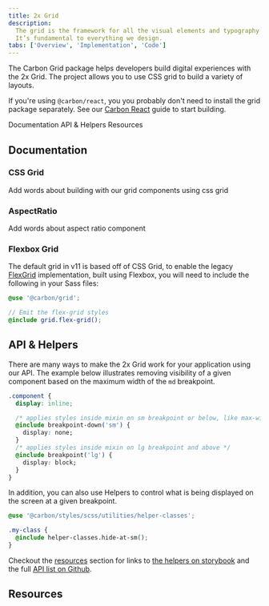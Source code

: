 ```yaml
---
title: 2x Grid
description:
  The grid is the framework for all the visual elements and typography at IBM.
  It’s fundamental to everything we design.
tabs: ['Overview', 'Implementation', 'Code']
---
```


<PageDescription>

The Carbon Grid package helps developers build digital experiences with the 2x
Grid. The project allows you to use CSS grid to build a variety of layouts.

</PageDescription>

<InlineNotification>

If you're using `@carbon/react`, you you probably don't need to install the grid
package separately. See our [Carbon React](/developing/frameworks/react/) guide
to start building.

</InlineNotification>

<AnchorLinks>

<AnchorLink>Documentation</AnchorLink>
<AnchorLink>API & Helpers</AnchorLink>
<AnchorLink>Resources</AnchorLink>

</AnchorLinks>

## Documentation

### CSS Grid

Add words about building with our grid components using css grid

<Row className="resource-card-group">
  <Column colLg={4} colMd={4} noGutterSm>
  <ResourceCard
    subTitle="React"
    href="https://react.carbondesignsystem.com/?path=/docs/elements-grid--default"
    >

<MdxIcon name="react" />

  </ResourceCard>
</Column>
<Column colMd={4} colLg={4} noGutterSm>
    <ResourceCard
      subTitle="CSS Grid demo"
      href="https://carbon-elements.netlify.app/grid/examples/css-grid/"
    >

<MdxIcon name="bee" />

  </ResourceCard>
  </Column>
</Row>

### AspectRatio

Add words about aspect ratio component

<Row className="resource-card-group">
  <Column colLg={4} colMd={4} noGutterSm>
  <ResourceCard
    subTitle="React"
    href="https://react.carbondesignsystem.com/?path=/story/components-aspectratio--default"
    >

<MdxIcon name="react" />

  </ResourceCard>
</Column>
</Row>

### Flexbox Grid

The default grid in v11 is based off of CSS Grid, to enable the legacy
[FlexGrid](https://react.carbondesignsystem.com/?path=/docs/elements-flexgrid--auto-columns)
implementation, built using Flexbox, you will need to include the following in
your Sass files:

```scss
@use '@carbon/grid';

// Emit the flex-grid styles
@include grid.flex-grid();
```

<Row className="resource-card-group">
   <Column colMd={4} colLg={4} noGutterSm>
    <ResourceCard
      subTitle="React"
      href="https://react.carbondesignsystem.com/?path=/story/elements-flexgrid--auto-columns"
    >

<MdxIcon name="react" />

  </ResourceCard>
  </Column>
<Column colMd={4} colLg={4} noGutterSm>
    <ResourceCard
      subTitle="Angular"
      href="https://angular.carbondesignsystem.com/?path=/story/components-grid--basic"
    >

<MdxIcon name="angular" />

  </ResourceCard>
  </Column>
  <Column colMd={4} colLg={4} noGutterSm>
    <ResourceCard
      subTitle="Vue"
      href="https://vue.carbondesignsystem.com/?path=/story/components-cvgrid--auto-columns"
    >

<MdxIcon name="vue" />

  </ResourceCard>
  </Column>
</Row>
<Row className="resource-card-group">
   <Column colMd={4} colLg={4} noGutterSm>
    <ResourceCard
      subTitle="FlexGrid demo"
      href="https://carbon-elements.netlify.app/grid/examples/preview/"
    >

<MdxIcon name="bee" />

  </ResourceCard>
  </Column>
</Row>

## API & Helpers

There are many ways to make the 2x Grid work for your application using our API.
The example below illustrates removing visibility of a given component based on
the maximum width of the `md` breakpoint.

```css
.component {
  display: inline;

  /* applies styles inside mixin on sm breakpoint or below, like max-width */
  @include breakpoint-down('sm') {
    display: none;
  }
  /* applies styles inside mixin on lg breakpoint and above */
  @include breakpoint('lg') {
    display: block;
  }
}
```

In addition, you can also use Helpers to control what is being displayed on the
screen at a given breakpoint.

```css
@use '@carbon/styles/scss/utilities/helper-classes';

.my-class {
  @include helper-classes.hide-at-sm();
}
```

Checkout the [resources](#resources) section for links to
[the helpers on storybook](https://react.carbondesignsystem.com/?path=/story/helpers-hideatbreakpoint--hide-at-breakpoint)
and the full
[API list on Github](https://github.com/carbon-design-system/carbon/blob/main/packages/grid/docs/sass.md#api).

## Resources

<Row className="resource-card-group">
  <Column colMd={4} colLg={4} noGutterSm>
    <ResourceCard
      subTitle="Carbon grid package"
      href="https://github.com/carbon-design-system/carbon/tree/main/packages/grid"
    >

<MdxIcon name="github" />

  </ResourceCard>
  </Column>
   <Column colMd={4} colLg={4} noGutterSm>
    <ResourceCard
      subTitle="Carbon grid docs API"
      href="https://github.com/carbon-design-system/carbon/blob/main/packages/grid/docs/sass.md#api"
    >

<MdxIcon name="github" />

  </ResourceCard>
  </Column>

  <Column colMd={4} colLg={4} noGutterSm>
    <ResourceCard
      subTitle="Hide at Breakpoint Helpers on Storybook"
      href="https://react.carbondesignsystem.com/?path=/story/helpers-hideatbreakpoint--hide-at-breakpoint"
    >

<MdxIcon name="react" />

  </ResourceCard>
  </Column>
</Row>

<Row className="resource-card-group">
    <Column colMd={4} colLg={4} noGutterSm>
    <ResourceCard
      subTitle="React: Grid"
      href="https://react.carbondesignsystem.com/?path=/story/grid--auto-columns"
    >

<MdxIcon name="react" />

  </ResourceCard>
  </Column>
    <Column colMd={4} colLg={4} noGutterSm>
    <ResourceCard
      subTitle="React: AspectRatio"
      href="https://react.carbondesignsystem.com/?path=/story/components-aspectratio--default"
    >

<MdxIcon name="react" />

  </ResourceCard>
  </Column>
</Row>

<Row className="resource-card-group">
   <Column colMd={4} colLg={4} noGutterSm>
    <ResourceCard
      subTitle="React: FlexGrid"
      href="https://react.carbondesignsystem.com/?path=/story/elements-flexgrid--auto-columns"
    >

<MdxIcon name="react" />

  </ResourceCard>
  </Column>
  <Column colMd={4} colLg={4} noGutterSm>
    <ResourceCard
      subTitle="Angular"
      href="https://angular.carbondesignsystem.com/?path=/story/components-grid--basic"
    >

<MdxIcon name="angular" />

  </ResourceCard>
  </Column>
  <Column colMd={4} colLg={4} noGutterSm>
    <ResourceCard
      subTitle="Vue"
      href="https://vue.carbondesignsystem.com/?path=/story/components-cvgrid--auto-columns"
    >

<MdxIcon name="vue" />

  </ResourceCard>
  </Column>
  </Row>
  <Row className="resource-card-group">

  <Column colMd={4} colLg={4} noGutterSm>
    <ResourceCard
      subTitle="CSS Grid demo"
      href="https://carbon-elements.netlify.app/grid/examples/css-grid/"
    >

<MdxIcon name="bee" />

  </ResourceCard>
  </Column>
    <Column colMd={4} colLg={4} noGutterSm>
    <ResourceCard
      subTitle="FlexGrid demo"
      href="https://carbon-elements.netlify.app/grid/examples/preview/"
    >

<MdxIcon name="bee" />

  </ResourceCard>
  </Column>
 
</Row>
